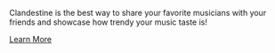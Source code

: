 <Container>



</Container>
<Container>



</Container>
<Container>



</Container>


<Container>

<p className="text-center">
    Clandestine is the best way to share your favorite musicians with your friends and showcase how trendy your music taste is!
</p>


<p className="text-center">
  <a class="gtm-button" href="https://github.com/DarkHors95/clandestine-frontend/blob/master/README.md" rel="external">
    Learn More
  </a>
</p>

</Container>

